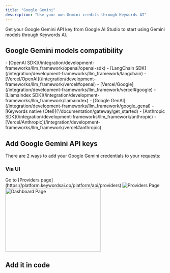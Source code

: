 ```yaml
---
title: "Google Gemini"
description: "Use your own Gemini credits through Keywords AI"
---
```


<CardGroup cols={1}>
  <Card title="Get Google Gemini API key" icon="key" href="https://aistudio.google.com/app/apikey">
    Get your Google Gemini API key from Google AI Studio to start using Gemini models through Keywords AI.
  </Card>
</CardGroup>

## Google Gemini models compatibility

<AccordionGroup>
  <Accordion title="✅ Supported Frameworks">
    - [OpenAI SDK](/integration/development-frameworks/llm_framework/openai/openai-sdk)
    - [LangChain SDK](/integration/development-frameworks/llm_framework/langchain) 
    - [Vercel/OpenAI](/integration/development-frameworks/llm_framework/vercel#openai)
    - [Vercel/Google](/integration/development-frameworks/llm_framework/vercel#google)
    - [LlamaIndex SDK](/integration/development-frameworks/llm_framework/llamaindex)
    - [Google GenAI](/integration/development-frameworks/llm_framework/google_genai)
    - [Keywords native (Otel)]('/documentation/gateway/get_started)
  </Accordion>
  
  <Accordion title="❌ Unsupported Frameworks">
    - [Anthropic SDK](/integration/development-frameworks/llm_framework/anthropic)
    - [Vercel/Anthropic](/integration/development-frameworks/llm_framework/vercel#anthropic)
  </Accordion>
</AccordionGroup>

## Add Google Gemini API keys
There are 2 ways to add your Google Gemini credentials to your requests:
### Via UI

<Steps>
<Step title="Go to the Providers page">
Go to [Providers page](https://platform.keywordsai.co/platform/api/providers)
<Frame>
<img src="https://keywordsai-static.s3.us-east-1.amazonaws.com/docs/settings/providers.jpg" alt="Providers Page"/>
</Frame>
</Step>
<Step title="Add your Gemini credentials.">

<img height="200" width="300"  src="/images/providers/gemini.png" alt="Dashboard Page"/>
</Step>

</Steps>

## Add it in code